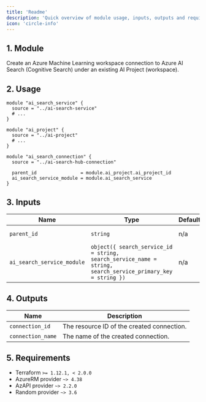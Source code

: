 ```yaml
---
title: 'Readme'
description: 'Quick overview of module usage, inputs, outputs and requirements.'
icon: 'circle-info'
---
```


## 1. Module
Create an Azure Machine Learning workspace connection to Azure AI Search (Cognitive Search) under an existing AI Project (workspace).

## 2. Usage
```hcl main.tf
module "ai_search_service" {
  source = "../ai-search-service"
  # ...
}

module "ai_project" {
  source = "../ai-project"
  # ...
}

module "ai_search_connection" {
  source = "../ai-search-hub-connection"

  parent_id                = module.ai_project.ai_project_id
  ai_search_service_module = module.ai_search_service
}
```

## 3. Inputs
| Name | Type | Default | Required | Description |
|------|------|---------|:--------:|-------------|
| `parent_id` | `string` | n/a | yes | Parent resource ID (AI Project workspace). |
| `ai_search_service_module` | `object({ search_service_id = string, search_service_name = string, search_service_primary_key = string })` | n/a | yes | Pass `module.ai_search_service` directly. |

## 4. Outputs
| Name | Description |
|------|-------------|
| `connection_id` | The resource ID of the created connection. |
| `connection_name` | The name of the created connection. |

## 5. Requirements
- Terraform `>= 1.12.1, < 2.0.0`
- AzureRM provider `~> 4.38`
- AzAPI provider `~> 2.2.0`
- Random provider `~> 3.6`


